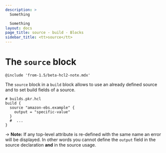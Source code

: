 ```yaml
---
description: >
  Something

  Something
layout: docs
page_title: source - build - Blocks
sidebar_title: <tt>source</tt>
---
```


# The `source` block

`@include 'from-1.5/beta-hcl2-note.mdx'`

The `source` block in a `build` block allows to use an already defined source
and to set build fields of a source.

```hcl
# builds.pkr.hcl
build {
  source "amazon-ebs.example" {
    output = "specific-value"
  }
  #  ...
}
```

-> **Note:** If any top-level attribute is re-defined with the same name an
error will be displayed. In other words you cannot define the `output` field in
the source declaration **and** in the source usage.